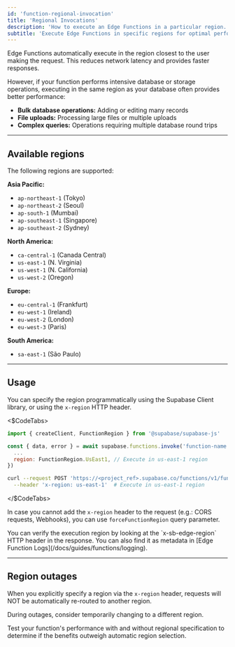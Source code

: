 ```yaml
---
id: 'function-regional-invocation'
title: 'Regional Invocations'
description: 'How to execute an Edge Functions in a particular region.'
subtitle: 'Execute Edge Functions in specific regions for optimal performance.'
---
```


Edge Functions automatically execute in the region closest to the user making the request. This reduces network latency and provides faster responses.

However, if your function performs intensive database or storage operations, executing in the same region as your database often provides better performance:

- **Bulk database operations:** Adding or editing many records
- **File uploads:** Processing large files or multiple uploads
- **Complex queries:** Operations requiring multiple database round trips

---

## Available regions

The following regions are supported:

**Asia Pacific:**

- `ap-northeast-1` (Tokyo)
- `ap-northeast-2` (Seoul)
- `ap-south-1` (Mumbai)
- `ap-southeast-1` (Singapore)
- `ap-southeast-2` (Sydney)

**North America:**

- `ca-central-1` (Canada Central)
- `us-east-1` (N. Virginia)
- `us-west-1` (N. California)
- `us-west-2` (Oregon)

**Europe:**

- `eu-central-1` (Frankfurt)
- `eu-west-1` (Ireland)
- `eu-west-2` (London)
- `eu-west-3` (Paris)

**South America:**

- `sa-east-1` (São Paulo)

---

## Usage

You can specify the region programmatically using the Supabase Client library, or using the `x-region` HTTP header.

<$CodeTabs>

```js name=JavaScript
import { createClient, FunctionRegion } from '@supabase/supabase-js'

const { data, error } = await supabase.functions.invoke('function-name', {
  ...
  region: FunctionRegion.UsEast1, // Execute in us-east-1 region
})
```

```bash name=cURL
curl --request POST 'https://<project_ref>.supabase.co/functions/v1/function-name' \
  --header 'x-region: us-east-1'  # Execute in us-east-1 region
```

</$CodeTabs>

In case you cannot add the `x-region` header to the request (e.g.: CORS requests, Webhooks), you can use `forceFunctionRegion` query parameter.

<Admonition type="note">
  You can verify the execution region by looking at the `x-sb-edge-region` HTTP header in the
  response. You can also find it as metadata in [Edge Function
  Logs](/docs/guides/functions/logging).
</Admonition>

---

## Region outages

When you explicitly specify a region via the `x-region` header, requests will NOT be automatically
re-routed to another region.

During outages, consider temporarily changing to a different region.

<Admonition type="caution">

Test your function's performance with and without regional specification to determine if the benefits outweigh automatic region selection.

</Admonition>
